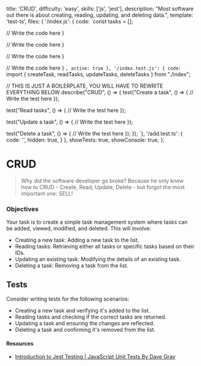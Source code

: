   title: 'CRUD',
  difficulty: 'easy',
  skills: ['js', 'jest'],
  description:
    "Most software out there is about creating, reading, updating, and deleting data.",
  template: 'test-ts',
  files: {
    '/index.js': {
      code: `const tasks = [];

  // Write the code here
}

  // Write the code here
}

  // Write the code here
}

  // Write the code here
}
`,
      active: true
    },
    '/index.test.js': {
      code: `import { createTask, readTasks, updateTasks, deleteTasks } from "./index";

// THIS IS JUST A BOILERPLATE, YOU WILL HAVE TO REWRITE EVERYTHING BELOW
describe("CRUD", () => {
  test("Create a task", () => {
    // Write the test here
  });

  test("Read tasks", () => {
    // Write the test here
  });

  test("Update a task", () => {
    // Write the test here
  });

  test("Delete a task", () => {
    // Write the test here
  });
});
`},
    '/add.test.ts': {
      code: '',
      hidden: true,
    }
  },
  showTests: true,
  showConsole: true,
};

# CRUD

> Why did the software developer go broke? 
> Because he only knew how to CRUD - Create, Read, Update, Delete - but forgot the most important one: SELL!

### Objectives

Your task is to create a simple task management system where tasks can be added, viewed, modified, and deleted. This will involve:

- Creating a new task: Adding a new task to the list.
- Reading tasks: Retrieving either all tasks or specific tasks based on their IDs.
- Updating an existing task: Modifying the details of an existing task.
- Deleting a task: Removing a task from the list.

## Tests

Consider writing tests for the following scenarios:

- Creating a new task and verifying it's added to the list.
- Reading tasks and checking if the correct tasks are returned.
- Updating a task and ensuring the changes are reflected.
- Deleting a task and confirming it's removed from the list.

#### Resources

- <a target="_blank" href="https://youtu.be/x6NUZ8dc9Qg?feature=shared">Introduction to Jest Testing | JavaScript Unit Tests By Dave Gray</a>